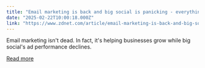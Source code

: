 ```yaml
---
title: "Email marketing is back and big social is panicking - everything you need to know"
date: "2025-02-22T10:00:18.000Z"
link: "https://www.zdnet.com/article/email-marketing-is-back-and-big-social-is-panicking-everything-you-need-to-know/"
---
```


Email marketing isn't dead. In fact, it's helping businesses grow while big social's ad performance declines.

[Read more](https://www.zdnet.com/article/email-marketing-is-back-and-big-social-is-panicking-everything-you-need-to-know/)
